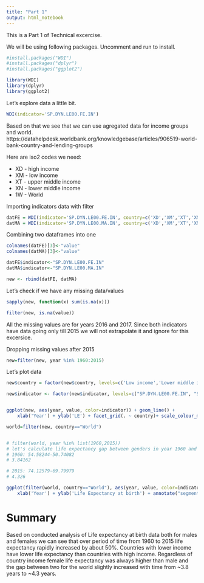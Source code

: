 ```yaml
---
title: "Part 1"
output: html_notebook
---
```


This is a Part 1 of Technical excercise. 

We will be using following packages. Uncomment and run to install.

```r
#install.packages("WDI")
#install.packages("dplyr")
#install.packages("ggplot2")

```

```r
library(WDI)
library(dplyr) 
library(ggplot2)

```

Let's explore data a little bit.
```r
WDI(indicator='SP.DYN.LE00.FE.IN')
```

Based on that we see that we can use agregated data for income groups and world.
https://datahelpdesk.worldbank.org/knowledgebase/articles/906519-world-bank-country-and-lending-groups

Here are iso2 codes we need:

* XD - high income
* XM - low income
* XT - upper middle income
* XN - lower middle income
* 1W - World

Importing indicators data with filter
```r
datFE = WDI(indicator='SP.DYN.LE00.FE.IN', country=c('XD','XM','XT','XN','1W'), start=1960, end=2017)
datMA = WDI(indicator='SP.DYN.LE00.MA.IN', country=c('XD','XM','XT','XN','1W'),start=1960, end=2017)
```


Combining two dataframes into one
```r
colnames(datFE)[3]<-"value"
colnames(datMA)[3]<-"value"

datFE$indicator<-"SP.DYN.LE00.FE.IN"
datMA$indicator<-"SP.DYN.LE00.MA.IN"

new <- rbind(datFE, datMA)
```

Let's check if we have any missing data/values

```r
sapply(new, function(x) sum(is.na(x)))

filter(new, is.na(value))
```
All the missing values are for years 2016 and 2017. Since both indicators have data going only till 2015 we will not extrapolate it and ignore for this excersice.

Dropping missing values after 2015
```r
new=filter(new, year %in% 1960:2015)
```

Let's plot data
```r

new$country = factor(new$country, levels=c('Low income','Lower middle income','Upper middle income','High income','World'), labels=c('LI','LMI','UMI','HI','World'))

new$indicator <- factor(new$indicator, levels=c("SP.DYN.LE00.FE.IN", "SP.DYN.LE00.MA.IN"), labels=c("Female", "Male"))


ggplot(new, aes(year, value, color=indicator)) + geom_line() + 
    xlab('Year') + ylab('LE') + facet_grid(. ~ country)+ scale_colour_manual(name="Indicator",values=c("red", "blue"))
```

```r

world=filter(new, country=="World")


# filter(world, year %in% list(1960,2015))
# let's calculate life expectancy gap between genders in year 1960 and 2015
# 1960: 54.58244-50.74082	
# 3.84162

# 2015: 74.12579-69.79979
# 4.326

ggplot(filter(world, country=="World"), aes(year, value, color=indicator)) + geom_line() + 
    xlab('Year') + ylab('Life Expectancy at birth') + annotate("segment", x = 1960, xend = 1960, y = 50.7, yend =54.6, colour = "darkgrey")+ annotate("segment", x = 2015, xend = 2015, y = 69.8, yend =74.1, colour = "darkgrey")+ annotate("text", x = 1963,  y = 53, label="~3.8 years", colour = "black", size=2)+annotate("text", x = 2018,  y = 72, label="~4.3 years", colour = "black", size=2)+ scale_colour_manual(name="Indicator",values=c("red", "blue"))


```

# Summary

Based on conducted analysis of Life expectancy at birth data both for males and females we can see that over period of time from 1960 to 2015 life expectancy rapidly increased by about 50%. Countries with lower income have lower life expectancy than countries with high income. Regardless of country income female life expectancy was always higher than male and the gap between two for the world slightly increased with time from ~3.8 years to ~4.3 years.
